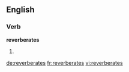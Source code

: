 ==English==

===Verb===
'''reverberates'''

# {{en-third-person singular of|reverberate}}

[[de:reverberates]]
[[fr:reverberates]]
[[vi:reverberates]]